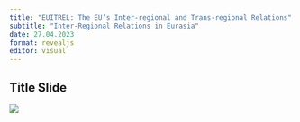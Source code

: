 ```yaml
---
title: "EUITREL: The EU’s Inter-regional and Trans-regional Relations"
subtitle: "Inter-Regional Relations in Eurasia"
date: 27.04.2023
format: revealjs
editor: visual
---
```


## Title Slide

![](/lecture/images/2022-2023%20Spring/HM%208.png)
